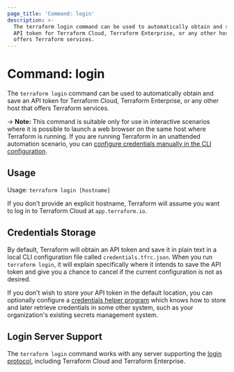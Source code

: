 ```yaml
---
page_title: 'Command: login'
description: >-
  The terraform login command can be used to automatically obtain and save an
  API token for Terraform Cloud, Terraform Enterprise, or any other host that
  offers Terraform services.
---
```


# Command: login

The `terraform login` command can be used to automatically obtain and save an
API token for Terraform Cloud, Terraform Enterprise, or any other host that offers Terraform services.

-> **Note:** This command is suitable only for use in interactive scenarios
where it is possible to launch a web browser on the same host where Terraform
is running. If you are running Terraform in an unattended automation scenario,
you can
[configure credentials manually in the CLI configuration](/terraform/cli/config/config-file#credentials).

## Usage

Usage: `terraform login [hostname]`

If you don't provide an explicit hostname, Terraform will assume you want to
log in to Terraform Cloud at `app.terraform.io`.

## Credentials Storage

By default, Terraform will obtain an API token and save it in plain text in a
local CLI configuration file called `credentials.tfrc.json`. When you run
`terraform login`, it will explain specifically where it intends to save
the API token and give you a chance to cancel if the current configuration is
not as desired.

If you don't wish to store your API token in the default location, you can
optionally configure a
[credentials helper program](/terraform/cli/config/config-file#credentials-helpers) which knows
how to store and later retrieve credentials in some other system, such as
your organization's existing secrets management system.

## Login Server Support

The `terraform login` command works with any server supporting the
[login protocol](/terraform/internals/login-protocol), including Terraform Cloud
and Terraform Enterprise.
